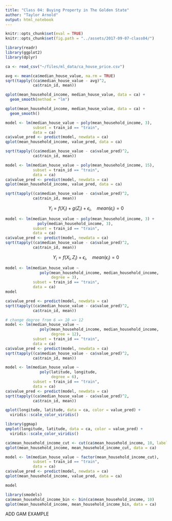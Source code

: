 ```yaml
---
title: "Class 04: Buying Property in The Golden State"
author: "Taylor Arnold"
output: html_notebook
---
```


```r
knitr::opts_chunk$set(eval = TRUE)
knitr::opts_chunk$set(fig.path = "../assets/2017-09-07-class04/")
```

```r
library(readr)
library(ggplot2)
library(dplyr)
```

```r
ca <- read_csv("~/files/ml_data/ca_house_price.csv")
```

```r
avg <- mean(ca$median_house_value, na.rm = TRUE)
sqrt(tapply((ca$median_house_value - avg)^2,
            ca$train_id, mean))
```

```r
qplot(mean_household_income, median_house_value, data = ca) +
  geom_smooth(method = "lm")
```


```r
qplot(mean_household_income, median_house_value, data = ca) +
  geom_smooth()
```


```r
model <- lm(median_house_value ~ poly(mean_household_income, 3),
            subset = train_id == "train",
            data = ca)
ca$value_pred <- predict(model, newdata = ca)
qplot(mean_household_income, value_pred, data = ca)
```

```r
sqrt(tapply((ca$median_house_value - ca$value_pred)^2,
            ca$train_id, mean))
```

```r
model <- lm(median_house_value ~ poly(mean_household_income, 15),
            subset = train_id == "train",
            data = ca)
ca$value_pred <- predict(model, newdata = ca)
qplot(mean_household_income, value_pred, data = ca)
```

```r
sqrt(tapply((ca$median_house_value - ca$value_pred)^2,
            ca$train_id, mean))
```


$$ Y_i = f(X_i) + g(Z_i) + \epsilon_i, \quad mean(\epsilon_i) = 0 $$


```r
model <- lm(median_house_value ~ poly(mean_household_income, 3) +
              poly(median_household_income, 3),
            subset = train_id == "train",
            data = ca)
ca$value_pred <- predict(model, newdata = ca)
sqrt(tapply((ca$median_house_value - ca$value_pred)^2,
            ca$train_id, mean))
```


$$ Y_i = f(X_i, Z_i) + \epsilon_i, \quad mean(\epsilon_i) = 0 $$

```r
model <- lm(median_house_value ~
               poly(mean_household_income, median_household_income,
                    degree = 3),
            subset = train_id == "train",
            data = ca)
model
```


```r
ca$value_pred <- predict(model, newdata = ca)
sqrt(tapply((ca$median_house_value - ca$value_pred)^2,
            ca$train_id, mean))
```


```r
# change degree from 6 => 10 => 12
model <- lm(median_house_value ~
               poly(mean_household_income, median_household_income,
                    degree = 12),
            subset = train_id == "train",
            data = ca)
ca$value_pred <- predict(model, newdata = ca)
sqrt(tapply((ca$median_house_value - ca$value_pred)^2,
            ca$train_id, mean))
```



```r
model <- lm(median_house_value ~
               poly(latitude, longitude,
                    degree = 6),
            subset = train_id == "train",
            data = ca)
ca$value_pred <- predict(model, newdata = ca)
sqrt(tapply((ca$median_house_value - ca$value_pred)^2,
            ca$train_id, mean))
```


```r
qplot(longitude, latitude, data = ca, color = value_pred) +
  viridis::scale_color_viridis()
```


```r
library(ggmap)
qmplot(longitude, latitude, data = ca, color = value_pred) +
  viridis::scale_color_viridis()
```

```r
ca$mean_household_income_cut <- cut(ca$mean_household_income, 10, labels = FALSE)
qplot(mean_household_income, mean_household_income_cut, data = ca)
```

```r
model <- lm(median_house_value ~ factor(mean_household_income_cut),
            subset = train_id == "train",
            data = ca)
ca$value_pred <- predict(model, newdata = ca)
qplot(mean_household_income, value_pred, data = ca)
```

```r
model
```

```r
library(smodels)
ca$mean_household_income_bin <- bin(ca$mean_household_income, 10)
qplot(mean_household_income, mean_household_income_bin, data = ca)
```

ADD GAM EXAMPLE

